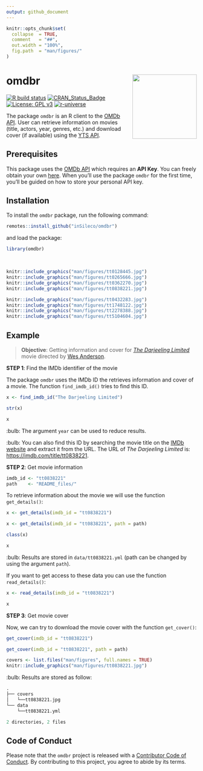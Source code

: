 ```yaml
---
output: github_document
---
```


<!-- README.md is generated from README.Rmd. Please edit that file -->

```r
knitr::opts_chunk$set(
  collapse  = TRUE,
  comment   = "##",
  out.width = "100%",
  fig.path  = "man/figures/"
)
```


omdbr <img src="man/figures/logo.png" height="170px" align="right" style="float:right; height:170px;"/>
=======================

<!-- badges: start -->
[![R build status](https://github.com/inSileco/omdbr/workflows/R-CMD-check/badge.svg)](https://github.com/inSileco/omdbr/actions)
[![CRAN\_Status\_Badge](https://www.r-pkg.org/badges/version/omdbr)](https://cran.r-project.org/package=omdbr)
[![License: GPL v3](https://img.shields.io/badge/License-GPLv3-blue.svg)](https://www.gnu.org/licenses/gpl-3.0)
[![r-universe](https://insileco.r-universe.dev/badges/omdbr)](https://insileco.r-universe.dev/ui#builds)
<!-- badges: end -->

The package `omdbr` is an R client to the [OMDb API](http://www.omdbapi.com).
User can retrieve information on movies (title, actors, year, genres, etc.)
and download cover (if available) using the [YTS API](https://yts.mx/api/v2/).



## Prerequisites

This package uses the [OMDb API](http://www.omdbapi.com) which requires an **API
Key**. You can freely obtain your own [here](http://www.omdbapi.com/apikey.aspx).
When you'll use the package `omdbr` for the first time, you'll be guided on
how to store your personal API key.



## Installation

To install the `omdbr` package, run the following command:

```r
remotes::install_github("inSileco/omdbr")
```

and load the package:

```r
library(omdbr)
```

<br />

<p align="center">
```r
knitr::include_graphics("man/figures/tt0128445.jpg")
knitr::include_graphics("man/figures/tt0265666.jpg")
knitr::include_graphics("man/figures/tt0362270.jpg")
knitr::include_graphics("man/figures/tt0838221.jpg")

knitr::include_graphics("man/figures/tt0432283.jpg")
knitr::include_graphics("man/figures/tt1748122.jpg")
knitr::include_graphics("man/figures/tt2278388.jpg")
knitr::include_graphics("man/figures/tt5104604.jpg")
```
</p>



## Example

> **Objective**: Getting information and cover for
[_The Darjeeling Limited_](https://imdb.com/title/tt0838221) movie directed by
[Wes Anderson](https://en.wikipedia.org/wiki/Wes_Anderson).


**STEP 1**: Find the IMDb identifier of the movie

The package `omdbr` uses the IMDb ID the retrieves information and cover of a movie.
The function `find_imdb_id()` tries to find this ID.

```r
x <- find_imdb_id("The Darjeeling Limited")
```

```r
str(x)
```

```r
x
```

:bulb: The argument `year` can be used to reduce results.


:bulb: You can also find this ID by searching the movie title on the
[IMDb website](https://imdb.com) and extract it from the URL.
The URL of _The Darjeeling Limited_ is:
[https://imdb.com/title/tt0838221](https://imdb.com/title/tt0838221).


**STEP 2**: Get movie information

```r
imdb_id <- "tt0838221"
path    <- "README_files/"
```

To retrieve information about the movie we will use the function `get_details()`:

```r
x <- get_details(imdb_id = "tt0838221")
```

```r
x <- get_details(imdb_id = "tt0838221", path = path)
```

```r
class(x)
```

```r
x
```

:bulb: Results are stored in `data/tt0838221.yml` (path can be changed
by using the argument `path`).

If you want to get access to these data you can use the function `read_details()`:


```r
x <- read_details(imdb_id = "tt0838221")
```

```r
x
```

**STEP 3**: Get movie cover

Now, we can try to download the movie cover with the function `get_cover()`:

```r
get_cover(imdb_id = "tt0838221")
```

```r
get_cover(imdb_id = "tt0838221", path = path)
```


<p align="center">
```r
covers <- list.files("man/figures", full.names = TRUE)
knitr::include_graphics("man/figures/tt0838221.jpg")
```
</p>

:bulb: Results are stored as follow:

```r
.
├── covers
│   └──tt0838221.jpg
└── data
    └──tt0838221.yml

2 directories, 2 files
```


## Code of Conduct

Please note that the `omdbr` project is released with a
[Contributor Code of
Conduct](https://contributor-covenant.org/version/2/0/CODE_OF_CONDUCT.html).
By contributing to this project, you agree to abide by its terms.
